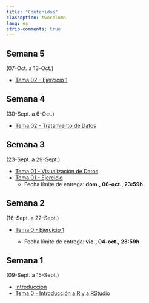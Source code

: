 ```yaml
---
title: "Contenidos"
classoption: twocolumn
lang: es
strip-comments: true
---
```


<!--
## Semana 15
(18-Dic. a 24-Dic.)

## Semana 14
(11-Dic. a 17-Dic.)

  * [Tema 13 - Otros algoritmos de Aprendizaje Supervisado](docs/Tema13.qmd)
  * [Tema 14 - Aprendizaje No Supervisado](docs/Tema14.qmd)

## Semana 13
(04-Dic. a 10-Dic.)

  * [Tema 10 - Ejercicio](docs/Tema10ej.qmd)
  * [Ejemplo de **Proyecto Final**](docs/Proyect01.qmd)

## Semana 12
(27-Nov. a 03-Dic.)

  * [Tema 11 - kNN](docs/Tema11.qmd)
  * [Tema 12 - Métodos basados en árboles](docs/Tema12.qmd)

## Semana 11
(20-Nov. a 26-Nov.)

  * [Tema 09 - Selección y Regularización](docs/Tema09.qmd)
  * [Tema 10 - Modelización con `tidymodels`](docs/Tema10.qmd)

## Semana 10
(13-Nov. a 17-Nov.)

  * [Tema 08 - Aprendizaje Estadístico](docs/Tema08.qmd)

## Semana 9
(6-Nov. a 10-Nov.)

  * [Tema 05 - Ejercicio](docs/Tema05ejWebScrap.qmd)
    - Fecha:  mie. 29-Nov. 23:59h 

  * [Tema 07 - Ejercicio](docs/Tema07ej.qmd)
    - Fecha:  mie. 29-Nov. 23:59h 

## Semana 8
(30-Oct. a 3-Nov.)

  * [Tema 07 - Fundamentos Estadísticos](docs/Tema07.qmd)

## Semana 7
(23-Oct. a 27-Oct.)

  * [Tema 06 - Introducción a Quarto](docs/Tema06.qmd)
  * [Tema 06 - Ejercicio](docs/Tema06ej.qmd)
    - Fecha:  mie. 8-Nov. 23:59h 

## Semana 6
(16-Oct. a 20-Oct.)

  * [Tema 04 - Visualización de Datos](docs/Tema04.qmd)
  * [Tema 04 - Ejercicio](docs/Tema04ej.qmd)
    - Fecha límite de entrega: **lun., 30-oct., 23:59h**
  * [Tema 05 - Análisis Exploratorio de Datos](docs/Tema05.qmd)

-->

<!-- *********************************************************************  -->

## Semana 5
(07-Oct. a 13-Oct.)

  * [Tema 02 - Ejercicio 1](docs/Tema02ej1.qmd)

## Semana 4
(30-Sept. a 6-Oct.)

  * [Tema 02 - Tratamiento de Datos](docs/Tema02.qmd)

## Semana 3
(23-Sept. a 29-Sept.)

  * [Tema 01 - Visualización de Datos](docs/Tema01.qmd)
  * [Tema 01 - Ejercicio](docs/Tema01ej.qmd)
    - Fecha límite de entrega: **dom., 06-oct., 23:59h**

## Semana 2
(16-Sept. a 22-Sept.)

  * [Tema 0 - Ejercicio 1](docs/Tema00ej1.qmd)

    - Fecha límite de entrega: **vie., 04-oct., 23:59h**

## Semana 1
(09-Sept. a 15-Sept.)

  * [Introducción](docs/0Intro.qmd)
  * [Tema 0 - Introducción a R y a RStudio](docs/Tema00.qmd)

<!--
-->
